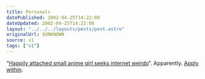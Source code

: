 ```yaml
---
title: Personals
datePublished: 2002-04-25T14:22:08
dateUpdated: 2002-04-25T14:22:08
layout: "../../../layouts/posts/post.astro"
originalUrl: $UNKNOWN
source: v1
tags: ["v1"]
---
```


&#8220;[Happily attached small anime girl seeks internet weirdo][1]&#8220;. Apparently. [Apply within][2].

[1]: http://www.orbyn.com/cult/archive/2002_04_01_index.htm#75808364 "More weirdos hassle Robyn"
[2]: http://www.orbyn.com/cult/ "The Cult of Orbyn"

